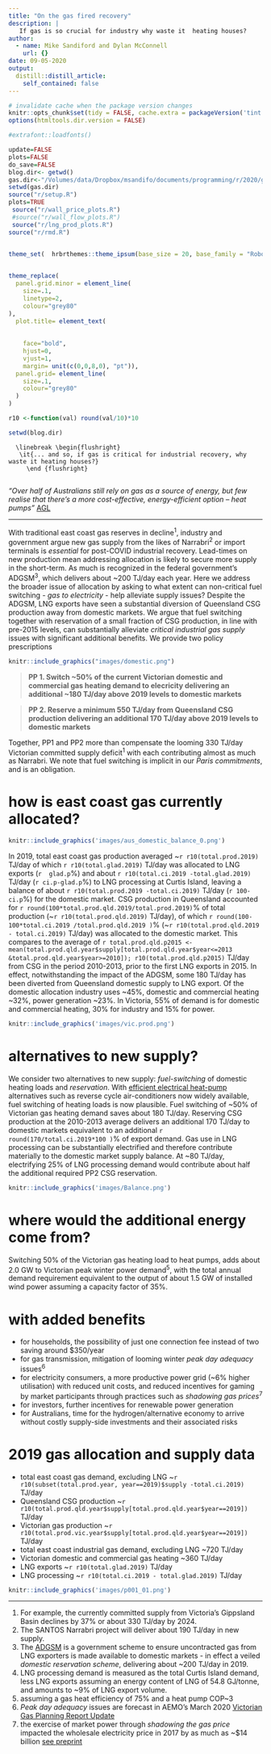 ```yaml
---
title: "On the gas fired recovery"
description: |
   If gas is so crucial for industry why waste it  heating houses?
author:
  - name: Mike Sandiford and Dylan McConnell
    url: {}
date: 09-05-2020
output:
  distill::distill_article:
    self_contained: false
---
```


 

```r

# invalidate cache when the package version changes
knitr::opts_chunk$set(tidy = FALSE, cache.extra = packageVersion('tint'))
options(htmltools.dir.version = FALSE)

#extrafont::loadfonts()

update=FALSE
plots=FALSE
do_save=FALSE
blog.dir<- getwd()
gas.dir<-"/Volumes/data/Dropbox/msandifo/documents/programming/r/2020/gasbb/"
setwd(gas.dir)
source("r/setup.R")
plots=TRUE
 source("r/wall_price_plots.R")
 #source("r/wall_flow_plots.R")
 source("r/lng_prod_plots.R")
source("r/rmd.R")


theme_set(  hrbrthemes::theme_ipsum(base_size = 20, base_family = "Roboto Condensed"))
 

theme_replace(
  panel.grid.minor = element_line(
    size=.1,
    linetype=2,
    colour="grey80"
),
  plot.title= element_text(
 
   
    face="bold",
    hjust=0,
    vjust=1,
    margin= unit(c(0,0,8,0), "pt")),
  panel.grid= element_line(
    size=.1,
    colour="grey80"
  )
)

r10 <-function(val) round(val/10)*10

setwd(blog.dir)
```

```marginfigure
  \linebreak \begin{flushright}
   \it{... and so, if gas is critical for industrial recovery, why waste it heating houses?}
     \end {flushright}
   
```

\noindent _"Over half of Australians still rely on gas as a source of energy, but few realise that there’s a more cost-effective, energy-efficient option – heat pumps"_ [AGL](https://discover.agl.com.au/your-home/heat-pumps-why-are-they-more-efficient/)

---

<!-- \noindent _"so, if gas is critical for industrial recovery, why waste it heating houses?"_ our view -->

<!-- --- -->
 

\noindent With traditional east coast gas reserves in decline^1^, industry and government argue new gas supply from the  likes of Narrabri^2^ or import terminals is _essential_ for post-COVID industrial recovery. Lead-times on new production mean addressing allocation  is likely to secure more supply in the short-term. As much is recognized in the federal government's  ADGSM^3^, which   delivers about ~200 TJ/day each year. Here we address the broader issue of allocation by asking to what extent can non-critical fuel switching  - _gas to electricity_ -  help alleviate supply issues?
Despite the ADGSM, LNG exports have seen a substantial diversion of Queensland CSG production away from domestic markets. We argue that fuel switching together with reservation of a small fraction of CSG production, in line with pre-2015 levels,  can substantially alleviate _critical industrial gas supply_ issues with significant additional benefits. We provide two policy prescriptions

```r
knitr::include_graphics("images/domestic.png")
```
> __PP 1. Switch ~50% of the current Victorian domestic and commercial gas heating demand to elecricity
delivering an additional ~180 TJ/day above 2019 levels to domestic markets__

> __PP 2. Reserve a minimum  550 TJ/day from Queensland CSG production delivering an additional 170 TJ/day  above 2019 levels to domestic markets__

<!-- are we using the available domestic gas wisely?_  -->
\noindent  Together, PP1 and PP2  more than compensate the looming  330  TJ/day Victorian committed  supply deficit^1^ with each contributing almost as much as Narrabri. We note that  fuel switching is implicit in  our _Paris commitments_, and is an obligation. 

# how is east coast gas currently allocated?

```r
knitr::include_graphics('images/aus_domestic_balance_0.png')
```
In 2019, total east coast gas  production  averaged ~`r r10(total.prod.2019)` TJ/day of which `r r10(total.glad.2019)` TJ/day was allocated to LNG exports (`r  glad.p `%) and about `r r10(total.ci.2019 -total.glad.2019)` TJ/day (`r ci.p-glad.p`%) to LNG processing at Curtis Island, leaving a balance of about `r r10(total.prod.2019 -total.ci.2019)` TJ/day
<!-- ^[cf. ~1760 TJ/day across 2010-2014]   -->
(`r 100- ci.p`%) for the domestic market.    CSG production in Queensland  accounted for `r round(100*total.prod.qld.2019/total.prod.2019)`% of total production (~`r r10(total.prod.qld.2019)` TJ/day), of which `r round(100-100*total.ci.2019 /total.prod.qld.2019 )`% (~`r r10(total.prod.qld.2019 - total.ci.2019)` TJ/day) was allocated to the domestic market. This compares to the average of `r total.prod.qld.p2015 <- mean(total.prod.qld.year$supply[total.prod.qld.year$year<=2013 &total.prod.qld.year$year>=2010]); r10(total.prod.qld.p2015)` TJ/day from CSG in the period 2010-2013, prior to the first LNG exports in 2015. In effect, notwithstanding the impact of the ADGSM, some 180 TJ/day has been diverted from Queensland domestic supply to LNG export. Of the domestic allocation industry uses ~45%, domestic and commercial heating ~32%, power generation ~23%.   In Victoria, 55% of demand is for domestic  and commercial heating, 30% for industry and 15% for power. 

```r
 
knitr::include_graphics('images/vic.prod.png')

```

<!-- Victorian industrial demand averages about 190 TJ/day, with domestic and commercial demand for heating averaging 350 TJ/day. Victorian gas power generation demand averages ~100 TJ/day for electrical power generation with a further ~260 TJ/day exported to NSW and SA  -->
# alternatives to new supply?

 We consider two alternatives to new supply: _fuel-switching_ of domestic heating loads and _reservation_. 
With [efficient electrical heat-pump](https://discover.agl.com.au/your-home/heat-pumps-why-are-they-more-efficient/) alternatives such as reverse cycle air-conditioners now widely available, fuel switching of heating loads is now plausible.
<!-- should we still be using such a _critical resource_ for domestic heating?   -->
 Fuel switching of ~50% of Victorian  gas heating demand  saves about 180 TJ/day.
 Reserving CSG production at the 2010-2013 average delivers an additional 170 TJ/day to domestic markets equivalent to an additional  `r round(170/total.ci.2019*100 )`% of  export demand. Gas use in LNG processing can  be substantially electrified and therefore contribute materially to the domestic market supply balance. At ~80 TJ/day, electrifying 25% of LNG processing demand would contribute about half the additional required PP2 CSG reservation.

```r
knitr::include_graphics('images/Balance.png')
```

# where would the additional energy come from?

\noindent Switching  50% of  the Victorian gas heating load to heat pumps, adds about 2.0 GW to Victorian peak winter power demand^5^, with the total annual demand requirement equivalent to the output of about 1.5 GW of installed wind power assuming a capacity factor of 35%.

# with added benefits 

* for households, the possibility of just one connection fee instead of two saving around $350/year
* for gas transmission, mitigation of looming winter _peak day adequacy_  issues^6^
* for electricity consumers, a more productive power grid (~6% higher utilisation) with reduced unit costs, and reduced incentives for gaming by market participants through practices such as _shadowing gas prices_^7^ 
* for investors, further incentives for renewable power generation
* for Australians, time for the hydrogen/alternative economy to arrive without costly supply-side investments and their associated risks

 

# 2019 gas allocation and supply data
 
* total east coast gas demand, excluding LNG ~`r r10(subset(total.prod.year, year==2019)$supply -total.ci.2019)` TJ/day 
* Queensland CSG production ~`r r10(total.prod.qld.year$supply[total.prod.qld.year$year==2019])`  TJ/day
* Victorian gas production ~`r r10(total.prod.vic.year$supply[total.prod.qld.year$year==2019])`  TJ/day
* total east coast industrial gas demand, excluding LNG ~720 TJ/day
* Victorian domestic and commercial gas heating  ~360 TJ/day
* LNG exports ~`r r10(total.glad.2019)` TJ/day
* LNG processing ~`r r10(total.ci.2019 - total.glad.2019)` TJ/day
```r
knitr::include_graphics('images/p001_01.png')
```
---

\footnotesize

1. For example, the currently committed supply from Victoria's Gippsland Basin declines by 37% or about 330 TJ/day by 2024.
2. The SANTOS Narrabri project will deliver about 190 TJ/day in new supply.
3. The [ADGSM](https://www.industry.gov.au/regulations-and-standards/australian-domestic-gas-security-mechanism) is a government scheme  to ensure uncontracted gas from LNG exporters is made available to domestic markets - in effect a veiled _domestic reservation scheme_,  delivering about  ~200 TJ/day in 2019.
4. LNG processing demand is measured as the total Curtis Island demand, less LNG exports assuming an energy content of LNG of 54.8 GJ/tonne, and amounts to ~9% of LNG export volume.
5. assuming a gas heat efficiency of 75% and a heat pump  COP~3
5. _Peak day adequacy_ issues are forecast in AEMO's March 2020 [Victorian Gas Planning Report Update](https://aemo.com.au/en/energy-systems/gas/gas-forecasting-and-planning/victorian-gas-planning-report)
6. the exercise of market power through _shadowing the gas price_  impacted the wholesale electricity price in 2017 by as much as ~$14 billion [see preprint](https://msandifo.github.io/pdfs/gas_competition.pdf)
